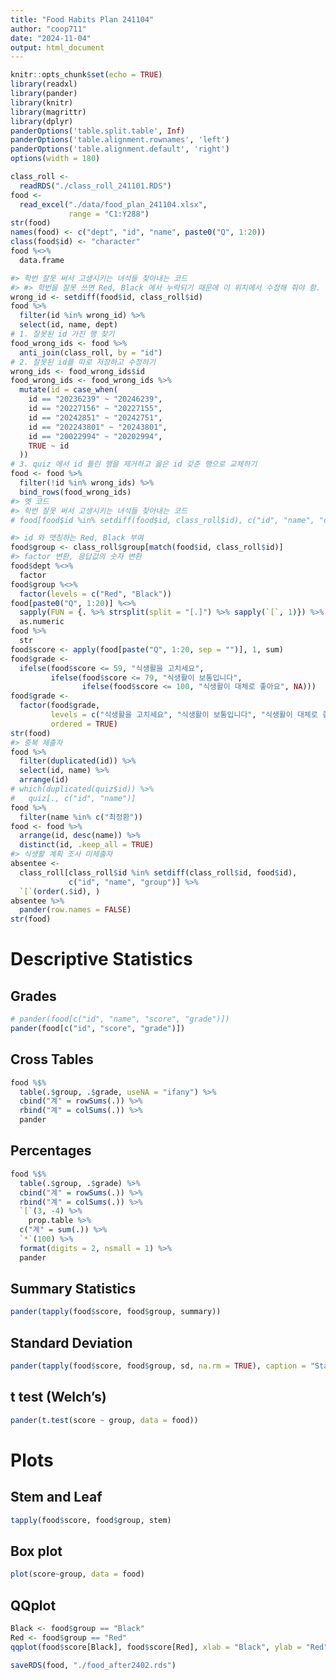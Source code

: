 ```yaml
---
title: "Food Habits Plan 241104"
author: "coop711"
date: "2024-11-04"
output: html_document
---
```


```r
knitr::opts_chunk$set(echo = TRUE)
library(readxl)
library(pander)
library(knitr)
library(magrittr)
library(dplyr)
panderOptions('table.split.table', Inf)
panderOptions('table.alignment.rownames', 'left')
panderOptions('table.alignment.default', 'right')
options(width = 180)
```

```r
class_roll <- 
  readRDS("./class_roll_241101.RDS")
food <-
  read_excel("./data/food_plan_241104.xlsx",
             range = "C1:Y288")
str(food)
names(food) <- c("dept", "id", "name", paste0("Q", 1:20))
class(food$id) <- "character"
food %<>% 
  data.frame

#> 학번 잘못 써서 고생시키는 녀석들 찾아내는 코드
#> #> 학번을 잘못 쓰면 Red, Black 에서 누락되기 때문에 이 위치에서 수정해 줘야 함.
wrong_id <- setdiff(food$id, class_roll$id)
food %>%
  filter(id %in% wrong_id) %>%
  select(id, name, dept)
# 1. 잘못된 id 가진 행 찾기
food_wrong_ids <- food %>%
  anti_join(class_roll, by = "id") 
# 2. 잘못된 id를 따로 저장하고 수정하기
wrong_ids <- food_wrong_ids$id
food_wrong_ids <- food_wrong_ids %>%
  mutate(id = case_when(
    id == "20236239" ~ "20246239",
    id == "20227156" ~ "20227155",
    id == "20242851" ~ "20242751",
    id == "202243801" ~ "20243801",
    id == "20022994" ~ "20202994",
    TRUE ~ id
  ))
# 3. quiz 에서 id 틀린 행을 제거하고 옳은 id 갖춘 행으로 교체하기
food <- food %>%
  filter(!id %in% wrong_ids) %>%
  bind_rows(food_wrong_ids)
#> 옛 코드
#> 학번 잘못 써서 고생시키는 녀석들 찾아내는 코드
# food[food$id %in% setdiff(food$id, class_roll$id), c("id", "name", "dept")]

#> id 와 맷칭하는 Red, Black 부여
food$group <- class_roll$group[match(food$id, class_roll$id)]
#> factor 변환, 응답값의 숫자 변환
food$dept %<>% 
  factor
food$group %<>%
  factor(levels = c("Red", "Black"))
food[paste0("Q", 1:20)] %<>%
  sapply(FUN = {. %>% strsplit(split = "[.]") %>% sapply(`[`, 1)}) %>%
  as.numeric
food %>%
  str
food$score <- apply(food[paste("Q", 1:20, sep = "")], 1, sum)
food$grade <- 
  ifelse(food$score <= 59, "식생활을 고치세요", 
         ifelse(food$score <= 79, "식생활이 보통입니다", 
                ifelse(food$score <= 100, "식생활이 대체로 좋아요", NA)))
food$grade <- 
  factor(food$grade, 
         levels = c("식생활을 고치세요", "식생활이 보통입니다", "식생활이 대체로 좋아요"), 
         ordered = TRUE)
str(food)
#> 중복 제출자
food %>%
  filter(duplicated(id)) %>%
  select(id, name) %>%
  arrange(id)
# which(duplicated(quiz$id)) %>%
#   quiz[., c("id", "name")]
food %>%
  filter(name %in% c("최정환"))
food <- food %>% 
  arrange(id, desc(name)) %>%
  distinct(id, .keep_all = TRUE)
#> 식생활 계획 조사 미제출자
absentee <- 
  class_roll[class_roll$id %in% setdiff(class_roll$id, food$id), 
             c("id", "name", "group")] %>%
  `[`(order(.$id), ) 
absentee %>%
  pander(row.names = FALSE) 
str(food)
```

# Descriptive Statistics

## Grades

```r
# pander(food[c("id", "name", "score", "grade")])
pander(food[c("id", "score", "grade")])
```

## Cross Tables

```r
food %$%
  table(.$group, .$grade, useNA = "ifany") %>%
  cbind("계" = rowSums(.)) %>%
  rbind("계" = colSums(.)) %>%
  pander
```

## Percentages

```r
food %$%
  table(.$group, .$grade) %>%
  cbind("계" = rowSums(.)) %>%
  rbind("계" = colSums(.)) %>%
  `[`(3, -4) %>%
    prop.table %>% 
  c("계" = sum(.)) %>%
  `*`(100) %>%
  format(digits = 2, nsmall = 1) %>%
  pander
```

## Summary Statistics

```r
pander(tapply(food$score, food$group, summary))
```

## Standard Deviation

```r
pander(tapply(food$score, food$group, sd, na.rm = TRUE), caption = "Standard Deviation")
```

## t test (Welch's)

```r
pander(t.test(score ~ group, data = food))
```

# Plots

## Stem and Leaf

```r
tapply(food$score, food$group, stem)
```

## Box plot

```r
plot(score~group, data = food)
```

## QQplot

```r
Black <- food$group == "Black"
Red <- food$group == "Red"
qqplot(food$score[Black], food$score[Red], xlab = "Black", ylab = "Red")
```

<!--
# save
-->

```r
saveRDS(food, "./food_after2402.rds")
```
